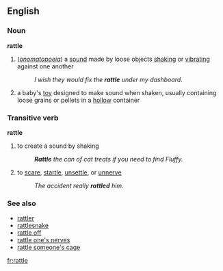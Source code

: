 ==English==

===Noun===
'''rattle'''
#(''[[onomatopoeia]]'') a [[sound]] made by loose objects [[shaking]] or [[vibrating]] against one another
#:''I wish they would fix the '''rattle''' under my dashboard.''
#a baby's [[toy]] designed to make sound when shaken, usually containing loose grains or pellets in a [[hollow]] container
===Transitive verb===
'''rattle'''
#to create a sound by shaking
#:'''''Rattle''' the can of cat treats if you need to find Fluffy.''
#to [[scare]], [[startle]], [[unsettle]], or [[unnerve]]
#:''The accident really '''rattled''' him.''
===See also===
*[[rattler]]
*[[rattlesnake]]
*[[rattle off]]
*[[rattle one's nerves]]
*[[rattle someone's cage]]

[[fr:rattle]]